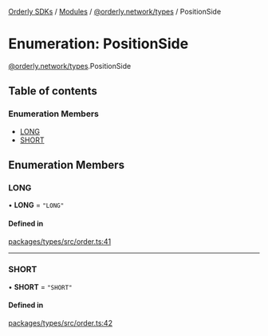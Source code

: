 [Orderly SDKs](/sdks/tech-doc/README) / [Modules](/sdks/tech-doc/modules) / [@orderly.network/types](/sdks/tech-doc/modules/orderly_network_types) / PositionSide

# Enumeration: PositionSide

[@orderly.network/types](/sdks/tech-doc/modules/orderly_network_types).PositionSide

## Table of contents

### Enumeration Members

- [LONG](/sdks/tech-doc/enums/orderly_network_types.PositionSide#long)
- [SHORT](/sdks/tech-doc/enums/orderly_network_types.PositionSide#short)

## Enumeration Members

### LONG

• **LONG** = ``"LONG"``

#### Defined in

[packages/types/src/order.ts:41](https://github.com/OrderlyNetwork/js-sdk/blob/91fd031/packages/types/src/order.ts#L41)

___

### SHORT

• **SHORT** = ``"SHORT"``

#### Defined in

[packages/types/src/order.ts:42](https://github.com/OrderlyNetwork/js-sdk/blob/91fd031/packages/types/src/order.ts#L42)
